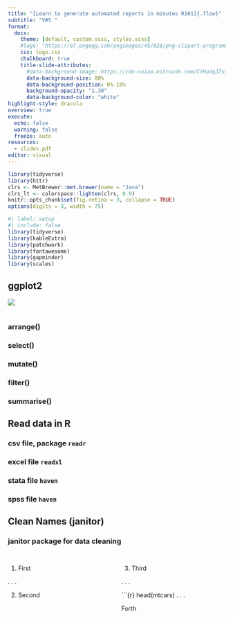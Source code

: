 ```yaml
---
title: "[Learn to generate automated reports in minutes R101]{.flow}"
subtitle: "V#5 "
format:
  docx:
    theme: [default, custom.scss, styles.scss]
    #logo: "https://e7.pngegg.com/pngimages/45/628/png-clipart-programming-language-computational-statistics-rstudio-others-blue-angle.png"
    css: logo.css
    chalkboard: true
    title-slide-attributes:
      #data-background-image: https://cdn-coiao.nitrocdn.com/CYHudqJZsSxQpAPzLkHFOkuzFKDpEHGF/assets/static/optimized/rev-85bf93c/wp-content/uploads/2018/10/a-visual-explanation-of-ggplot2-syntax-with-geom_line.png
      data-background-size: 80%
      data-background-position: 0% 10%
      background-opacity: "1.30"
      data-background-color: "white"
highlight-style: dracula
overview: true
execute:
  echo: false
  warning: false
  freeze: auto
resources:
  - slides.pdf
editor: visual
---
```


```r
library(tidyverse)
library(httr)
clrs <- MetBrewer::met.brewer(name = "Java")
clrs_lt <- colorspace::lighten(clrs, 0.9)
knitr::opts_chunk$set(fig.retina = 3, collapse = TRUE)
options(digits = 3, width = 75)
```

```r
#| label: setup
#| include: false
library(tidyverse)
library(kableExtra)
library(patchwork)
library(fontawesome)
library(gapminder)
library(scales)
```

## [ggplot2]{.flow} {background-color="white"}

![](images/bbplot.png)

# 

### arrange()

### select()

### mutate()

### filter()

### summarise()

## [Read data in R]{.flow} {background-color="#0298ed"}

### csv file, package `readr`

### excel file `readxl`

### stata file `haven`

### spss file `haven`

## [Clean Names (janitor)]{.flow} {background-color="#0298ed"}

### janitor package for data cleaning

## 

::: columns
::: {.column width="50%"}
1.  First

. . .

2.  Second
:::

::: {.column width="50%"}
3.  Third

. . .

\`\`\`{r} head(mtcars) . . .

Forth
:::
:::
